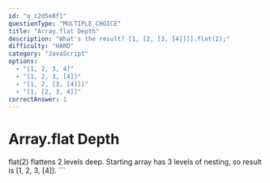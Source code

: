 ```yaml
---
id: "q_c2d5e8f1"
questionType: "MULTIPLE_CHOICE"
title: "Array.flat Depth"
description: "What's the result? [1, [2, [3, [4]]]].flat(2);"
difficulty: "HARD"
category: "JavaScript"
options:
  - "[1, 2, 3, 4]"
  - "[1, 2, 3, [4]]"
  - "[1, 2, [3, [4]]]"
  - "[1, [2, 3, 4]]"
correctAnswer: 1
---
```


# Array.flat Depth

flat(2) flattens 2 levels deep. Starting array has 3 levels of nesting, so result is [1, 2, 3, [4]].
\`\`\`
